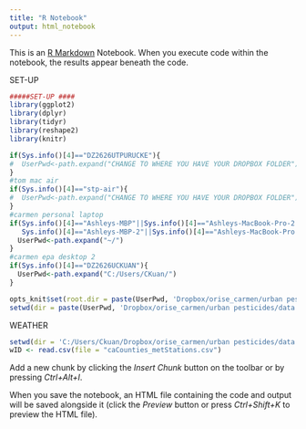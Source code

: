 ```yaml
---
title: "R Notebook"
output: html_notebook
---
```


This is an [R Markdown](http://rmarkdown.rstudio.com) Notebook. When you execute code within the notebook, the results appear beneath the code. 

SET-UP
```r
#####SET-UP ####
library(ggplot2)
library(dplyr)
library(tidyr)
library(reshape2)
library(knitr)

if(Sys.info()[4]=="DZ2626UTPURUCKE"){
#  UserPwd<-path.expand("CHANGE TO WHERE YOU HAVE YOUR DROPBOX FOLDER")
}
#tom mac air
if(Sys.info()[4]=="stp-air"){
#  UserPwd<-path.expand("CHANGE TO WHERE YOU HAVE YOUR DROPBOX FOLDER")#
}
#carmen personal laptop
if(Sys.info()[4]=="Ashleys-MBP"||Sys.info()[4]=="Ashleys-MacBook-Pro-2.local"||
   Sys.info()[4]=="Ashleys-MBP-2"||Sys.info()[4]=="Ashleys-MacBook-Pro.local") {
  UserPwd<-path.expand("~/")
}
#carmen epa desktop 2
if(Sys.info()[4]=="DZ2626UCKUAN"){
  UserPwd<-path.expand("C:/Users/CKuan/")
}

opts_knit$set(root.dir = paste(UserPwd, 'Dropbox/orise_carmen/urban pesticides/data', sep = ''))
setwd(dir = paste(UserPwd, 'Dropbox/orise_carmen/urban pesticides/data', sep = ''))

```
WEATHER
```r
setwd(dir = 'C:/Users/Ckuan/Dropbox/orise_carmen/urban pesticides/data')
wID <- read.csv(file = "caCounties_metStations.csv")
```


Add a new chunk by clicking the *Insert Chunk* button on the toolbar or by pressing *Ctrl+Alt+I*.

When you save the notebook, an HTML file containing the code and output will be saved alongside it (click the *Preview* button or press *Ctrl+Shift+K* to preview the HTML file).
